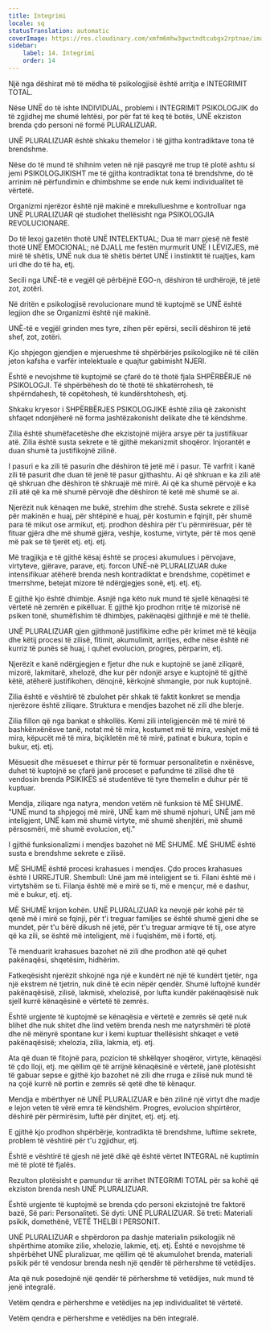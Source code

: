 ```yaml
---
title: Integrimi
locale: sq
statusTranslation: automatic
coverImage: https://res.cloudinary.com/xmfm6mhw3gwctndtcubgx2rptnae/image/upload/v1740337243/small_cover_educacion_fundamental_a051170f1c.webp
sidebar:
    label: 14. Integrimi
    order: 14
---
```

Një nga dëshirat më të mëdha të psikologjisë është arritja e INTEGRIMIT TOTAL.

Nëse UNË do të ishte INDIVIDUAL, problemi i INTEGRIMIT PSIKOLOGJIK do të zgjidhej me shumë lehtësi, por për fat të keq të botës, UNË ekziston brenda çdo personi në formë PLURALIZUAR.

UNË PLURALIZUAR është shkaku themelor i të gjitha kontradiktave tona të brendshme.

Nëse do të mund të shihnim veten në një pasqyrë me trup të plotë ashtu si jemi PSIKOLOGJIKISHT me të gjitha kontradiktat tona të brendshme, do të arrinim në përfundimin e dhimbshme se ende nuk kemi individualitet të vërtetë.

Organizmi njerëzor është një makinë e mrekullueshme e kontrolluar nga UNË PLURALIZUAR që studiohet thellësisht nga PSIKOLOGJIA REVOLUCIONARE.

Do të lexoj gazetën thotë UNË INTELEKTUAL; Dua të marr pjesë në festë thotë UNË EMOCIONAL; në DJALL me festën murmurit UNË I LËVIZJES, më mirë të shëtis, UNË nuk dua të shëtis bërtet UNË i instinktit të ruajtjes, kam uri dhe do të ha, etj.

Secili nga UNË-të e vegjël që përbëjnë EGO-n, dëshiron të urdhërojë, të jetë zot, zotëri.

Në dritën e psikologjisë revolucionare mund të kuptojmë se UNË është legjion dhe se Organizmi është një makinë.

UNË-të e vegjël grinden mes tyre, zihen për epërsi, secili dëshiron të jetë shef, zot, zotëri.

Kjo shpjegon gjendjen e mjerueshme të shpërbërjes psikologjike në të cilën jeton kafsha e varfër intelektuale e quajtur gabimisht NJERI.

Është e nevojshme të kuptojmë se çfarë do të thotë fjala SHPËRBËRJE në PSIKOLOGJI. Të shpërbëhesh do të thotë të shkatërrohesh, të shpërndahesh, të copëtohesh, të kundërshtohesh, etj.

Shkaku kryesor i SHPËRBËRJES PSIKOLOGJIKE është zilia që zakonisht shfaqet ndonjëherë në forma jashtëzakonisht delikate dhe të këndshme.

Zilia është shumëfacetëshe dhe ekzistojnë mijëra arsye për ta justifikuar atë. Zilia është susta sekrete e të gjithë mekanizmit shoqëror. Injorantët e duan shumë ta justifikojnë zilinë.

I pasuri e ka zili të pasurin dhe dëshiron të jetë më i pasur. Të varfrit i kanë zili të pasurit dhe duan të jenë të pasur gjithashtu. Ai që shkruan e ka zili atë që shkruan dhe dëshiron të shkruajë më mirë. Ai që ka shumë përvojë e ka zili atë që ka më shumë përvojë dhe dëshiron të ketë më shumë se ai.

Njerëzit nuk kënaqen me bukë, strehim dhe strehë. Susta sekrete e zilisë për makinën e huaj, për shtëpinë e huaj, për kostumin e fqinjit, për shumë para të mikut ose armikut, etj. prodhon dëshira për t'u përmirësuar, për të fituar gjëra dhe më shumë gjëra, veshje, kostume, virtyte, për të mos qenë më pak se të tjerët etj. etj. etj.

Më tragjikja e të gjithë kësaj është se procesi akumulues i përvojave, virtyteve, gjërave, parave, etj. forcon UNË-në PLURALIZUAR duke intensifikuar atëherë brenda nesh kontradiktat e brendshme, copëtimet e tmerrshme, betejat mizore të ndërgjegjes sonë, etj. etj. etj.

E gjithë kjo është dhimbje. Asnjë nga këto nuk mund të sjellë kënaqësi të vërtetë në zemrën e pikëlluar. E gjithë kjo prodhon rritje të mizorisë në psiken tonë, shumëfishim të dhimbjes, pakënaqësi gjithnjë e më të thellë.

UNË PLURALIZUAR gjen gjithmonë justifikime edhe për krimet më të këqija dhe këtij procesi të zilisë, fitimit, akumulimit, arritjes, edhe nëse është në kurriz të punës së huaj, i quhet evolucion, progres, përparim, etj.

Njerëzit e kanë ndërgjegjen e fjetur dhe nuk e kuptojnë se janë ziliqarë, mizorë, lakmitarë, xhelozë, dhe kur për ndonjë arsye e kuptojnë të gjithë këtë, atëherë justifikohen, dënojnë, kërkojnë shmangie, por nuk kuptojnë.

Zilia është e vështirë të zbulohet për shkak të faktit konkret se mendja njerëzore është ziliqare. Struktura e mendjes bazohet në zili dhe blerje.

Zilia fillon që nga bankat e shkollës. Kemi zili inteligjencën më të mirë të bashkënxënësve tanë, notat më të mira, kostumet më të mira, veshjet më të mira, këpucët më të mira, biçikletën më të mirë, patinat e bukura, topin e bukur, etj. etj.

Mësuesit dhe mësueset e thirrur për të formuar personalitetin e nxënësve, duhet të kuptojnë se çfarë janë proceset e pafundme të zilisë dhe të vendosin brenda PSIKIKËS së studentëve të tyre themelin e duhur për të kuptuar.

Mendja, ziliqare nga natyra, mendon vetëm në funksion të MË SHUMË. "UNË mund ta shpjegoj më mirë, UNË kam më shumë njohuri, UNË jam më inteligjent, UNË kam më shumë virtyte, më shumë shenjtëri, më shumë përsosmëri, më shumë evolucion, etj."

I gjithë funksionalizmi i mendjes bazohet në MË SHUMË. MË SHUMË është susta e brendshme sekrete e zilisë.

MË SHUMË është procesi krahasues i mendjes. Çdo proces krahasues është I URREJTUR. Shembull: Unë jam më inteligjent se ti. Filani është më i virtytshëm se ti. Filanja është më e mirë se ti, më e mençur, më e dashur, më e bukur, etj. etj.

MË SHUMË krijon kohën. UNË PLURALIZUAR ka nevojë për kohë për të qenë më i mirë se fqinji, për t'i treguar familjes se është shumë gjeni dhe se mundet, për t'u bërë dikush në jetë, për t'u treguar armiqve të tij, ose atyre që ka zili, se është më inteligjent, më i fuqishëm, më i fortë, etj.

Të menduarit krahasues bazohet në zili dhe prodhon atë që quhet pakënaqësi, shqetësim, hidhërim.

Fatkeqësisht njerëzit shkojnë nga një e kundërt në një të kundërt tjetër, nga një ekstrem në tjetrin, nuk dinë të ecin nëpër qendër. Shumë luftojnë kundër pakënaqësisë, zilisë, lakmisë, xhelozisë, por lufta kundër pakënaqësisë nuk sjell kurrë kënaqësinë e vërtetë të zemrës.

Është urgjente të kuptojmë se kënaqësia e vërtetë e zemrës së qetë nuk blihet dhe nuk shitet dhe lind vetëm brenda nesh me natyrshmëri të plotë dhe në mënyrë spontane kur i kemi kuptuar thellësisht shkaqet e vetë pakënaqësisë; xhelozia, zilia, lakmia, etj. etj.

Ata që duan të fitojnë para, pozicion të shkëlqyer shoqëror, virtyte, kënaqësi të çdo lloji, etj. me qëllim që të arrijnë kënaqësinë e vërtetë, janë plotësisht të gabuar sepse e gjithë kjo bazohet në zili dhe rruga e zilisë nuk mund të na çojë kurrë në portin e zemrës së qetë dhe të kënaqur.

Mendja e mbërthyer në UNË PLURALIZUAR e bën zilinë një virtyt dhe madje e lejon veten të vërë emra të këndshëm. Progres, evolucion shpirtëror, dëshirë për përmirësim, luftë për dinjitet, etj. etj. etj.

E gjithë kjo prodhon shpërbërje, kontradikta të brendshme, luftime sekrete, problem të vështirë për t'u zgjidhur, etj.

Është e vështirë të gjesh në jetë dikë që është vërtet INTEGRAL në kuptimin më të plotë të fjalës.

Rezulton plotësisht e pamundur të arrihet INTEGRIMI TOTAL për sa kohë që ekziston brenda nesh UNË PLURALIZUAR.

Është urgjente të kuptojmë se brenda çdo personi ekzistojnë tre faktorë bazë, Së pari: Personaliteti. Së dyti: UNË PLURALIZUAR. Së treti: Materiali psikik, domethënë, VETË THELBI I PERSONIT.

UNË PLURALIZUAR e shpërdoron pa dashje materialin psikologjik në shpërthime atomike zilie, xhelozie, lakmie, etj. etj. Është e nevojshme të shpërbëhet UNË pluralizuar, me qëllim që të akumulohet brenda, materiali psikik për të vendosur brenda nesh një qendër të përhershme të vetëdijes.

Ata që nuk posedojnë një qendër të përhershme të vetëdijes, nuk mund të jenë integralë.

Vetëm qendra e përhershme e vetëdijes na jep individualitet të vërtetë.

Vetëm qendra e përhershme e vetëdijes na bën integralë.


